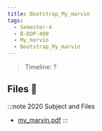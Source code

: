 ```yaml
---
title: Bootstrap_My_marvin
tags:
  - Semester-4
  - B-DOP-400
  - My_marvin
  - Bootstrap_My_marvin
---
```

> Timeline: ?


## Files 📂

:::note 2020 Subject and Files
- [my_marvin.pdf](https://github.com/Studio-17/Epitech-Subjects/raw/main/Semester-4/B-DOP-400/My_marvin/Bootstrap_My_marvin/my_marvin.pdf)
:::

